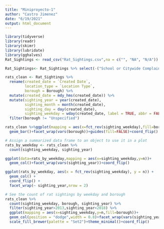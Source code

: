```yaml
---
title: "Miniproyecto-1"
author: "Castro Jimenez"
date: "6/19/2021"
output: html_document
---
```



```r
library(tidyverse)
library(readr)
library(skimr)
library(lubridate)
library(gghalves)
Rat_Sightings <- read_csv("Rat_Sightings.csv",na = c("", "NA", "N/A"))


```

```r
Rat_Sightings<- Rat_Sightings %>% select(-("School or Citywide Complaint":"Ferry Terminal Name") )

rats_clean <- Rat_Sightings %>%
  rename(created_date = `Created Date`,
         location_type = `Location Type`,
         borough = Borough) %>%
  mutate(created_date = mdy_hms(created_date)) %>%
  mutate(sighting_year = year(created_date),
         sighting_month = month(created_date),
         sighting_day = day(created_date),
         sighting_weekday = wday(created_date, label = TRUE, abbr = FALSE)) %>%
  filter(borough != "Unspecified")

rats_clean %>%ggplot(mapping = aes(x=fct_rev(sighting_weekday),fill=borough ))+
  geom_bar()+facet_wrap(vars(borough))+guides(fill=FALSE)+coord_flip()

# Assign a summarized data frame to an object to use it in a plot
rats_by_weekday <- rats_clean %>%
  count(sighting_weekday, sighting_year)

ggplot(data=rats_by_weekday,mapping = aes(x=sighting_weekday,y=n))+
  geom_col()+facet_wrap(vars(sighting_year))+coord_flip()

ggplot(rats_by_weekday, aes(x = fct_rev(sighting_weekday), y = n)) + 
  geom_col() +
  coord_flip() +
  facet_wrap(~ sighting_year,nrow = 2)

# See the count of rat sightings by weekday and borough
rats_clean %>%
  count(sighting_weekday, borough, sighting_year) %>%
  filter(sighting_year>2013,sighting_year<2018) %>% 
  ggplot(mapping = aes(x=sighting_weekday,y=n,fill=borough))+
  geom_col(position = "dodge",width = 0.8)+facet_wrap(vars(sighting_year))+
  scale_fill_brewer(palette = "Set2")+theme_minimal()+coord_flip()

```











